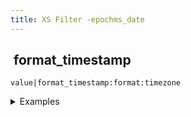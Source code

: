 ```yaml
---
title: XS Filter -epochms_date
---
```


## <img src="../assets/docuBadge (11).png" alt="" data-size="line"> format\_timestamp <a href="#xsepochms_date" id="xsepochms_date"></a>

`value|format_timestamp:format:timezone`

<details>

<summary>Examples</summary>

```javascript
1698710400000|format_timestamp:"YYYY-MM-DD":"UTC"     // Returns "2023-10-31"
1698710400000|format_timestamp:"HH:mm:ss":"America/New_York"    // Returns time in ET
```

</details>

